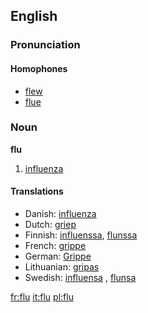 ==English==

===Pronunciation===
====Homophones====
*[[flew]]
*[[flue]]

===Noun===
'''flu'''

# [[influenza]]

====Translations====
*Danish: [[influenza]] {{c}}
*Dutch: [[griep]] {{f}}
*Finnish: [[influenssa]], [[flunssa]]
*French: [[grippe]] {{f}}
*German: [[Grippe]] {{f}}
*Lithuanian: [[gripas]] {{m}}
*Swedish: [[influensa]] {{c}}, [[flunsa]] {{c}}

[[fr:flu]]
[[it:flu]]
[[pl:flu]]